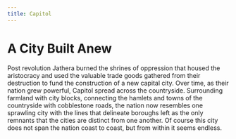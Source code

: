 ```yaml
---
title: Capitol
---
```


# A City Built Anew

Post revolution Jathera burned the shrines of oppression that housed the aristocracy and used the valuable trade goods gathered from their destruction to fund the construction of a new capital city. Over time, as their nation grew powerful, Capitol spread across the countryside. Surrounding farmland with city blocks, connecting the hamlets and towns of the countryside with cobblestone roads, the nation now resembles one sprawling city with the lines that delineate boroughs left as the only remnants that the cities are distinct from one another. Of course this city does not span the nation coast to coast, but from within it seems endless.